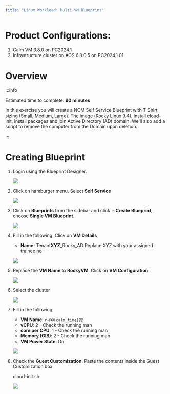 ```yaml
---
title: "Linux Workload: Multi-VM Blueprint"
---
```


# Product Configurations:

1.  Calm VM 3.8.0 on PC2024.1
2.  Infrastructure cluster on AOS 6.8.0.5 on PC2024.1.01

# Overview

:::info

Estimated time to complete: **90 minutes**

In this exercise you will create a NCM Self Service Blueprint with T-Shirt sizing (Small, Medium, Large).
The image (Rocky Linux 9.4), install cloud-init, install packages and join Active Directory (AD) domain.
  We'll also add a script to remove the computer from the Domain upon deletion.

:::

# Creating Blueprint

1.  Login using the Blueprint Designer.

    ![](images/login-bp-designer.png)

2.  Click on hamburger menu.  Select **Self Service**

    ![](images/AppSwitcher-Self-Service.png)

2.  Click on **Blueprints** from the sidebar and click **+ Create Blueprint**, choose **Single VM Blueprint**.

    ![](images/ncm_linux_ad_1.png)

3. Fill in the following.  Click on **VM Details**

    -  **Name:** Tenant**XYZ**_Rocky_AD  Replace XYZ with your assigned trainee no
   
    ![](images/ncm_linux_ad_2.png)

4.  Replace the **VM Name** to **RockyVM**.  Click on **VM Configuration**

    ![](images/ncm_linux_ad_3.png)

5.  Select the cluster

    ![](images/ncm_linux_ad_4.png)

6.  Fill in the following:

    -  **VM Name**: ``r-@@{calm_time}@@``
    -  **vCPU**: 2 - Check the running man
    -  **core per CPU**: 1 - Check the running man
    -  **Memory (GIB)**: 2 - Check the running man
    -  **VM Power State**: On

     ![](images/ncm_linux_ad_5.png)

7.  Check the **Guest Customization**.  Paste the contents inside the Guest Customization box.

    cloud-init.sh

    ![](images/ncm_linux_ad_6.png)